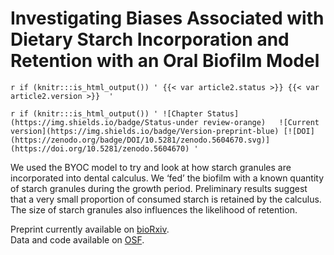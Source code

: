 # Investigating Biases Associated with Dietary Starch Incorporation and Retention with an Oral Biofilm Model

`r if (knitr:::is_html_output()) ' {{< var article2.status >}} {{< var article2.version >}}  '`

`r if (knitr:::is_html_output()) '
![Chapter Status](https://img.shields.io/badge/Status-under review-orange)  
![Current version](https://img.shields.io/badge/Version-preprint-blue) [![DOI](https://zenodo.org/badge/DOI/10.5281/zenodo.5604670.svg)](https://doi.org/10.5281/zenodo.5604670)
'`

We used the BYOC model to try and look at how starch granules are incorporated
into dental calculus. We 'fed' the biofilm with a known quantity of starch granules
during the growth period. Preliminary results suggest that a very small proportion
of consumed starch is retained by the calculus. The size of starch granules also
influences the likelihood of retention.

Preprint currently available on [bioRxiv](https://www.biorxiv.org/content/10.1101/2021.10.27.466104v1).  
Data and code available on [OSF](https://osf.io/uc5qy/).
